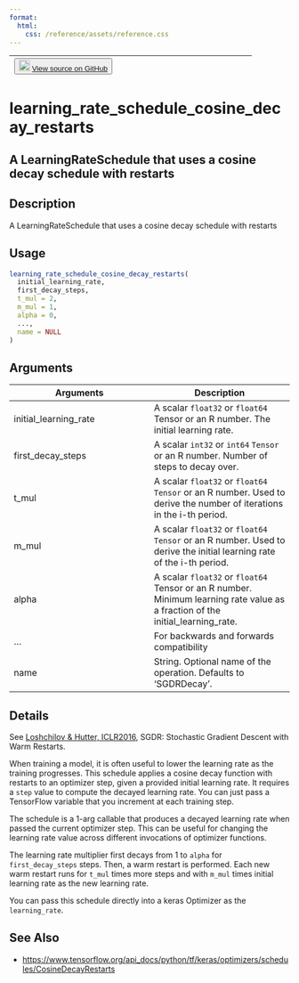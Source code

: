 ```yaml
---
format:
  html:
    css: /reference/assets/reference.css
---
```


| <button class="button"> ![](/reference/assets/GitHub-Mark-32px.png){width="20"} [View source on GitHub](https://github.com/rstudio/keras//blob/main/R/learning_rate_schedules.R#L172) </button> |
|:------------------------------:|:--------------------------------------:|

# learning_rate_schedule_cosine_decay_restarts

## A LearningRateSchedule that uses a cosine decay schedule with restarts

## Description
A LearningRateSchedule that uses a cosine decay schedule with restarts 


## Usage
```r
learning_rate_schedule_cosine_decay_restarts( 
  initial_learning_rate, 
  first_decay_steps, 
  t_mul = 2, 
  m_mul = 1, 
  alpha = 0, 
  ..., 
  name = NULL 
) 
```

## Arguments
|Arguments|Description|
|---|---|
| initial_learning_rate | A scalar `float32` or `float64` Tensor or an R number. The initial learning rate. |
| first_decay_steps | A scalar `int32` or `int64` `Tensor` or an R number. Number of steps to decay over. |
| t_mul | A scalar `float32` or `float64` `Tensor` or an R number. Used to derive the number of iterations in the i-th period. |
| m_mul | A scalar `float32` or `float64` `Tensor` or an R number. Used to derive the initial learning rate of the i-th period. |
| alpha | A scalar `float32` or `float64` Tensor or an R number. Minimum learning rate value as a fraction of the initial_learning_rate. |
| ... | For backwards and forwards compatibility |
| name | String. Optional name of the operation.  Defaults to 'SGDRDecay'. |

## Details

See [Loshchilov & Hutter, ICLR2016](https://arxiv.org/abs/1608.03983), SGDR: Stochastic Gradient Descent with Warm Restarts. 

When training a model, it is often useful to lower the learning rate as the training progresses. This schedule applies a cosine decay function with restarts to an optimizer step, given a provided initial learning rate. It requires a `step` value to compute the decayed learning rate. You can just pass a TensorFlow variable that you increment at each training step. 

The schedule is a 1-arg callable that produces a decayed learning rate when passed the current optimizer step. This can be useful for changing the learning rate value across different invocations of optimizer functions. 

The learning rate multiplier first decays from 1 to `alpha` for `first_decay_steps` steps. Then, a warm restart is performed. Each new warm restart runs for `t_mul` times more steps and with `m_mul` times initial learning rate as the new learning rate. 

You can pass this schedule directly into a keras Optimizer as the `learning_rate`. 





## See Also
- [https://www.tensorflow.org/api_docs/python/tf/keras/optimizers/schedules/CosineDecayRestarts](https://www.tensorflow.org/api_docs/python/tf/keras/optimizers/schedules/CosineDecayRestarts)

